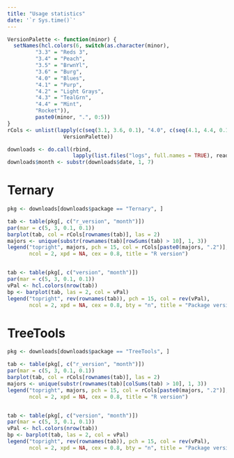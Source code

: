 ```yaml
---
title: "Usage statistics"
date: '`r Sys.time()`'
---
```


```r
VersionPalette <- function(minor) {
  setNames(hcl.colors(6, switch(as.character(minor),
         "3.3" = "Reds 3",
         "3.4" = "Peach",
         "3.5" = "BrwnYl", 
         "3.6" = "Burg", 
         "4.0" = "Blues",
         "4.1" = "Purp", 
         "4.2" = "Light Grays",
         "4.3" = "TealGrn",
         "4.4" = "Mint",
         "Rocket")),
         paste0(minor, ".", 0:5))
}
rCols <- unlist(lapply(c(seq(3.1, 3.6, 0.1), "4.0", c(seq(4.1, 4.4, 0.1))),
                  VersionPalette))
```

```r
downloads <- do.call(rbind, 
                     lapply(list.files("logs", full.names = TRUE), read.csv))
downloads$month <- substr(downloads$date, 1, 7)
```

# Ternary

```r
pkg <- downloads[downloads$package == "Ternary", ]

tab <- table(pkg[, c("r_version", "month")])
par(mar = c(5, 3, 0.1, 0.1))
barplot(tab, col = rCols[rownames(tab)], las = 2)
majors <- unique(substr(rownames(tab)[rowSums(tab) > 10], 1, 3))
legend("topright", majors, pch = 15, col = rCols[paste0(majors, ".2")],
       ncol = 2, xpd = NA, cex = 0.8, title = "R version")


tab <- table(pkg[, c("version", "month")])
par(mar = c(5, 3, 0.1, 0.1))
vPal <- hcl.colors(nrow(tab))
bp <- barplot(tab, las = 2, col = vPal)
legend("topright", rev(rownames(tab)), pch = 15, col = rev(vPal),
       ncol = 2, xpd = NA, cex = 0.8, bty = "n", title = "Package version")
```

# TreeTools

```r
pkg <- downloads[downloads$package == "TreeTools", ]

tab <- table(pkg[, c("r_version", "month")])
par(mar = c(5, 3, 0.1, 0.1))
barplot(tab, col = rCols[rownames(tab)], las = 2)
majors <- unique(substr(rownames(tab)[colSums(tab) > 10], 1, 3))
legend("topright", majors, pch = 15, col = rCols[paste0(majors, ".2")],
       ncol = 2, xpd = NA, cex = 0.8, title = "R version")


tab <- table(pkg[, c("version", "month")])
par(mar = c(5, 3, 0.1, 0.1))
vPal <- hcl.colors(nrow(tab))
bp <- barplot(tab, las = 2, col = vPal)
legend("topright", rev(rownames(tab)), pch = 15, col = rev(vPal),
       ncol = 2, xpd = NA, cex = 0.8, bty = "n", title = "Package version")
```